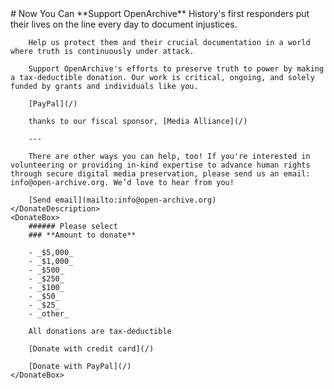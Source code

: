 
<HeaderSection>
# Now You Can **Support OpenArchive**

</HeaderSection>
<DonateSection>
    <DonateDescription>
        History's first responders put their lives on the line every day to document injustices.

        Help us protect them and their crucial documentation in a world where truth is continuously under attack.

        Support OpenArchive's efforts to preserve truth to power by making a tax-deductible donation. Our work is critical, ongoing, and solely funded by grants and individuals like you.

        [PayPal](/)

        thanks to our fiscal sponsor, [Media Alliance](/)

        ---

        There are other ways you can help, too! If you're interested in volunteering or providing in-kind expertise to advance human rights through secure digital media preservation, please send us an email: info@open-archive.org. We’d love to hear from you!

        [Send email](mailto:info@open-archive.org)
    </DonateDescription>
    <DonateBox>
        ###### Please select
        ### **Amount to donate**

        - _$5,000_
        - _$1,000_
        - _$500_
        - _$250_
        - _$100_
        - _$50_
        - _$25_
        - _other_

        All donations are tax-deductible

        [Donate with credit card](/)

        [Donate with PayPal](/)
    </DonateBox>

</DonateSection>
